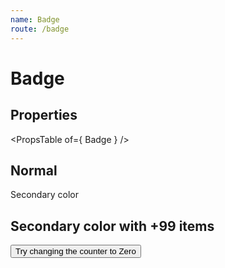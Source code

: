 ```yaml
---
name: Badge
route: /badge
---
```



# Badge

## Properties
<PropsTable of={ Badge } />

## Normal
<Playground>
    <Badge  color='secondary'>Secondary color</Badge>
</Playground>

## Secondary color with +99 items
<Playground>
    <Badge counter={ 150 }>
        <Button variant='outlined'>
            Try changing the counter to Zero
        </Button>
    </Badge>
</Playground>
